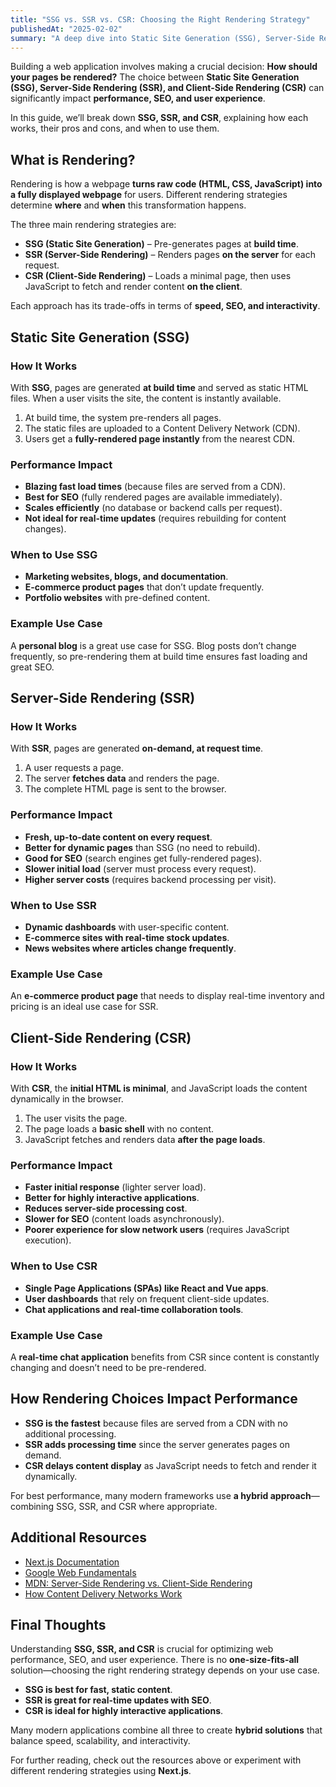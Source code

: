 ```yaml
---
title: "SSG vs. SSR vs. CSR: Choosing the Right Rendering Strategy"
publishedAt: "2025-02-02"
summary: "A deep dive into Static Site Generation (SSG), Server-Side Rendering (SSR), and Client-Side Rendering (CSR), including when to use each and their performance trade-offs."
---
```


Building a web application involves making a crucial decision: **How should your pages be rendered?** The choice between **Static Site Generation (SSG), Server-Side Rendering (SSR), and Client-Side Rendering (CSR)** can significantly impact **performance, SEO, and user experience**.

In this guide, we’ll break down **SSG, SSR, and CSR**, explaining how each works, their pros and cons, and when to use them.

## What is Rendering?

Rendering is how a webpage **turns raw code (HTML, CSS, JavaScript) into a fully displayed webpage** for users. Different rendering strategies determine **where** and **when** this transformation happens.

The three main rendering strategies are:

- **SSG (Static Site Generation)** – Pre-generates pages at **build time**.
- **SSR (Server-Side Rendering)** – Renders pages **on the server** for each request.
- **CSR (Client-Side Rendering)** – Loads a minimal page, then uses JavaScript to fetch and render content **on the client**.

Each approach has its trade-offs in terms of **speed, SEO, and interactivity**.

## Static Site Generation (SSG)

### How It Works

With **SSG**, pages are generated **at build time** and served as static HTML files. When a user visits the site, the content is instantly available.

1. At build time, the system pre-renders all pages.
2. The static files are uploaded to a Content Delivery Network (CDN).
3. Users get a **fully-rendered page instantly** from the nearest CDN.

### Performance Impact

- **Blazing fast load times** (because files are served from a CDN).
- **Best for SEO** (fully rendered pages are available immediately).
- **Scales efficiently** (no database or backend calls per request).
- **Not ideal for real-time updates** (requires rebuilding for content changes).

### When to Use SSG

- **Marketing websites, blogs, and documentation**.
- **E-commerce product pages** that don’t update frequently.
- **Portfolio websites** with pre-defined content.

### Example Use Case

A **personal blog** is a great use case for SSG. Blog posts don’t change frequently, so pre-rendering them at build time ensures fast loading and great SEO.

## Server-Side Rendering (SSR)

### How It Works

With **SSR**, pages are generated **on-demand, at request time**.

1. A user requests a page.
2. The server **fetches data** and renders the page.
3. The complete HTML page is sent to the browser.

### Performance Impact

- **Fresh, up-to-date content on every request**.
- **Better for dynamic pages** than SSG (no need to rebuild).
- **Good for SEO** (search engines get fully-rendered pages).
- **Slower initial load** (server must process every request).
- **Higher server costs** (requires backend processing per visit).

### When to Use SSR

- **Dynamic dashboards** with user-specific content.
- **E-commerce sites with real-time stock updates**.
- **News websites where articles change frequently**.

### Example Use Case

An **e-commerce product page** that needs to display real-time inventory and pricing is an ideal use case for SSR.

## Client-Side Rendering (CSR)

### How It Works

With **CSR**, the **initial HTML is minimal**, and JavaScript loads the content dynamically in the browser.

1. The user visits the page.
2. The page loads a **basic shell** with no content.
3. JavaScript fetches and renders data **after the page loads**.

### Performance Impact

- **Faster initial response** (lighter server load).
- **Better for highly interactive applications**.
- **Reduces server-side processing cost**.
- **Slower for SEO** (content loads asynchronously).
- **Poorer experience for slow network users** (requires JavaScript execution).

### When to Use CSR

- **Single Page Applications (SPAs) like React and Vue apps**.
- **User dashboards** that rely on frequent client-side updates.
- **Chat applications and real-time collaboration tools**.

### Example Use Case

A **real-time chat application** benefits from CSR since content is constantly changing and doesn’t need to be pre-rendered.

## How Rendering Choices Impact Performance

- **SSG is the fastest** because files are served from a CDN with no additional processing.
- **SSR adds processing time** since the server generates pages on demand.
- **CSR delays content display** as JavaScript needs to fetch and render it dynamically.

For best performance, many modern frameworks use **a hybrid approach**—combining SSG, SSR, and CSR where appropriate.

## Additional Resources

- [Next.js Documentation](https://nextjs.org/docs/basic-features/pages)
- [Google Web Fundamentals](https://web.dev/)
- [MDN: Server-Side Rendering vs. Client-Side Rendering](https://developer.mozilla.org/en-US/docs/Learn/JavaScript/Client-side_web_APIs/Fetching_data)
- [How Content Delivery Networks Work](https://www.cloudflare.com/learning/cdn/what-is-a-cdn/)

## Final Thoughts

Understanding **SSG, SSR, and CSR** is crucial for optimizing web performance, SEO, and user experience. There is no **one-size-fits-all** solution—choosing the right rendering strategy depends on your use case.

- **SSG is best for fast, static content**.
- **SSR is great for real-time updates with SEO**.
- **CSR is ideal for highly interactive applications**.

Many modern applications combine all three to create **hybrid solutions** that balance speed, scalability, and interactivity.

For further reading, check out the resources above or experiment with different rendering strategies using **Next.js**.
